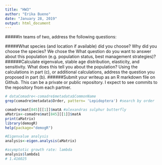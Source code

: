 ```yaml
---
title: "HW3"
author: "Erika Bueno"
date: "January 28, 2019"
output: html_document
---
```

#####In teams of two, address the following questions:

#####What species (and location if available) did you choose? Why did you choose the species? We chose the 
What question do you want to answer about this population (e.g. population status, best management strategies)?
######Calculate eigenvalue, stable age distribution, elasticity, and sensitivity. What does this tell you about the population?
Using the calculations in part (c), or additional calculations, address the question you proposed in part (b).
######Submit your writeup as an R markdown file on Github. This can be a private or public repository. I expect to see commits to the repository from each partner.

```r

# dataComadre<-comadre$metadata$CommonName
grep(comadre$metadata$Order, pattern= 'Lepidoptera') #search by order

comadre$mat[845][[1]]$matA #alexandras sulphur butterfly
aMatrix<-comadre$mat[845][[1]]$matA
print(aMatrix)
library(demogR)
help(package="demogR")

#Eigenvalue analysis
analysis<-eigen.analysis(aMatrix)

#asymptotic growth rate: lambda
analysis$lambda1
# 1.416025


```
